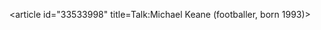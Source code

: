 <article id="33533998" title=Talk:Michael Keane (footballer, born 1993)>
	<talkpage id="33533998" title="Talk:Michael Keane (footballer, born 1993)">
{{WikiProject Biography|class=Start|living=yes|listas=Keane, Michael|sports-work-group=yes|sports-priority=low}}
{{WikiProject Football|class=Start|importance=Low|England=Low|ManUtd=Low}}
	</talkpage>
</article>